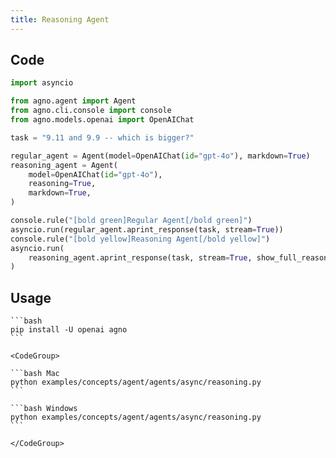 ```yaml
---
title: Reasoning Agent
---
```


## Code

```python examples/concepts/agent/agents/async/reasoning.py
import asyncio

from agno.agent import Agent
from agno.cli.console import console
from agno.models.openai import OpenAIChat

task = "9.11 and 9.9 -- which is bigger?"

regular_agent = Agent(model=OpenAIChat(id="gpt-4o"), markdown=True)
reasoning_agent = Agent(
    model=OpenAIChat(id="gpt-4o"),
    reasoning=True,
    markdown=True,
)

console.rule("[bold green]Regular Agent[/bold green]")
asyncio.run(regular_agent.aprint_response(task, stream=True))
console.rule("[bold yellow]Reasoning Agent[/bold yellow]")
asyncio.run(
    reasoning_agent.aprint_response(task, stream=True, show_full_reasoning=True)
)
```

## Usage

<Steps>
  <Snippet file="create-venv-step.mdx" />

  <Step title="Install libraries">

    ```bash
    pip install -U openai agno
    ```

  </Step>

  <Step title="Run Agent">

    <CodeGroup>

    ```bash Mac
    python examples/concepts/agent/agents/async/reasoning.py
    ```

    ```bash Windows
    python examples/concepts/agent/agents/async/reasoning.py
    ```

    </CodeGroup>

  </Step>

</Steps>